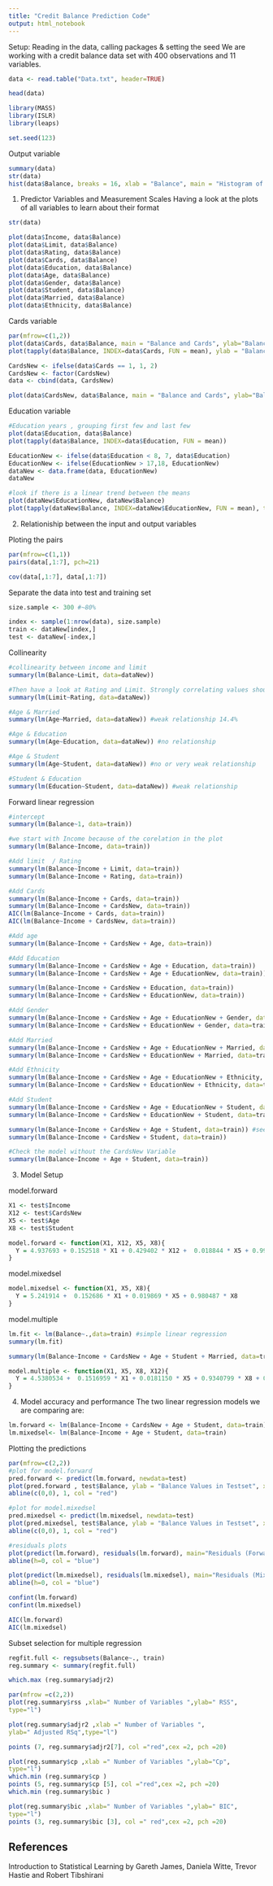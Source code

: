 ```yaml
---
title: "Credit Balance Prediction Code"
output: html_notebook
---
```


Setup: Reading in the data, calling packages & setting the seed
We are working with a credit balance data set with 400 observations and 11 variables.
```r
data <- read.table("Data.txt", header=TRUE)

head(data)

library(MASS)
library(ISLR)
library(leaps)

set.seed(123)
```

Output variable
```r
summary(data)
str(data)
hist(data$Balance, breaks = 16, xlab = "Balance", main = "Histogram of Balance" )
```

1. Predictor Variables and Measurement Scales 
Having a look at the plots of all variables to learn about their format
```r
str(data)

plot(data$Income, data$Balance)
plot(data$Limit, data$Balance)
plot(data$Rating, data$Balance)
plot(data$Cards, data$Balance)
plot(data$Education, data$Balance)
plot(data$Age, data$Balance)
plot(data$Gender, data$Balance)
plot(data$Student, data$Balance)
plot(data$Married, data$Balance)
plot(data$Ethnicity, data$Balance)


```

Cards variable 
```r
par(mfrow=c(1,2))
plot(data$Cards, data$Balance, main = "Balance and Cards", ylab="Balance", xlab="Cards")
plot(tapply(data$Balance, INDEX=data$Cards, FUN = mean), ylab = "Balance", xlab="Number of Cards", main="Means of Credit Balance")

CardsNew <- ifelse(data$Cards == 1, 1, 2)
CardsNew <- factor(CardsNew)
data <- cbind(data, CardsNew)

plot(data$CardsNew, data$Balance, main = "Balance and Cards", ylab="Balance", xlab="Cards")
```

Education variable 
```r
#Education years , grouping first few and last few 
plot(data$Education, data$Balance)
plot(tapply(data$Balance, INDEX=data$Education, FUN = mean))

EducationNew <- ifelse(data$Education < 8, 7, data$Education)
EducationNew <- ifelse(EducationNew > 17,18, EducationNew)
dataNew <- data.frame(data, EducationNew)
dataNew

#look if there is a linear trend between the means
plot(dataNew$EducationNew, dataNew$Balance)
plot(tapply(dataNew$Balance, INDEX=dataNew$EducationNew, FUN = mean), type="l")
```

2. Relationiship between the input and output variables

Ploting the pairs 
```r
par(mfrow=c(1,1))
pairs(data[,1:7], pch=21)

cov(data[,1:7], data[,1:7])
```

Separate the data into test and training set
```r
size.sample <- 300 #~80% 

index <- sample(1:nrow(data), size.sample)
train <- dataNew[index,]
test <- dataNew[-index,]
```

Collinearity
```r
#collinearity between income and limit
summary(lm(Balance~Limit, data=dataNew))

#Then have a look at Rating and Limit. Strongly correlating values should be 
summary(lm(Limit~Rating, data=dataNew))

#Age & Married
summary(lm(Age~Married, data=dataNew)) #weak relationship 14.4%

#Age & Education
summary(lm(Age~Education, data=dataNew)) #no relationship

#Age & Student
summary(lm(Age~Student, data=dataNew)) #no or very weak relationship

#Student & Education
summary(lm(Education~Student, data=dataNew)) #weak relationship
```



Forward linear regression
```r
#intercept 
summary(lm(Balance~1, data=train))

#we start with Income because of the corelation in the plot 
summary(lm(Balance~Income, data=train))

#Add limit  / Rating
summary(lm(Balance~Income + Limit, data=train))
summary(lm(Balance~Income + Rating, data=train))

#Add Cards
summary(lm(Balance~Income + Cards, data=train))
summary(lm(Balance~Income + CardsNew, data=train))
AIC(lm(Balance~Income + Cards, data=train))
AIC(lm(Balance~Income + CardsNew, data=train))

#Add age
summary(lm(Balance~Income + CardsNew + Age, data=train))

#Add Education
summary(lm(Balance~Income + CardsNew + Age + Education, data=train))
summary(lm(Balance~Income + CardsNew + Age + EducationNew, data=train))

summary(lm(Balance~Income + CardsNew + Education, data=train))
summary(lm(Balance~Income + CardsNew + EducationNew, data=train))

#Add Gender
summary(lm(Balance~Income + CardsNew + Age + EducationNew + Gender, data=train))
summary(lm(Balance~Income + CardsNew + EducationNew + Gender, data=train))

#Add Married
summary(lm(Balance~Income + CardsNew + Age + EducationNew + Married, data=train))
summary(lm(Balance~Income + CardsNew + EducationNew + Married, data=train))

#Add Ethnicity
summary(lm(Balance~Income + CardsNew + Age + EducationNew + Ethnicity, data=train))
summary(lm(Balance~Income + CardsNew + EducationNew + Ethnicity, data=train))

#Add Student
summary(lm(Balance~Income + CardsNew + Age + EducationNew + Student, data=train))
summary(lm(Balance~Income + CardsNew + EducationNew + Student, data=train))

summary(lm(Balance~Income + CardsNew + Age + Student, data=train)) #seems to fit the model best 
summary(lm(Balance~Income + CardsNew + Student, data=train))

#Check the model without the CardsNew Variable 
summary(lm(Balance~Income + Age + Student, data=train))
```

3.	Model Setup

model.forward
```r
X1 <- test$Income
X12 <- test$CardsNew
X5 <- test$Age
X8 <- test$Student

model.forward <- function(X1, X12, X5, X8){
  Y = 4.937693 + 0.152518 * X1 + 0.429402 * X12 +  0.018844 * X5 + 0.991921 * X8
}
```

model.mixedsel
```r
model.mixedsel <- function(X1, X5, X8){
  Y = 5.241914 +  0.152686 * X1 + 0.019869 * X5 + 0.980487 * X8
}

```

model.multiple
```r
lm.fit <- lm(Balance~.,data=train) #simple linear regression
summary(lm.fit)

summary(lm(Balance~Income + CardsNew + Age + Student + Married, data=train))

model.multiple <- function(X1, X5, X8, X12){
  Y = 4.5380534 +  0.1516959 * X1 + 0.0181150 * X5 + 0.9340799 * X8 + 0.6483078 *X12
}
```


4.	Model accuracy and performance
The two linear regression models we are comparing are: 
```r
lm.forward <- lm(Balance~Income + CardsNew + Age + Student, data=train)
lm.mixedsel<- lm(Balance~Income + Age + Student, data=train)

```

Plotting the predictions 
```r
par(mfrow=c(2,2))
#plot for model.forward
pred.forward <- predict(lm.forward, newdata=test)
plot(pred.forward , test$Balance, ylab = "Balance Values in Testset", xlab = "Predicted Values", main = "Real Values & Predictions (Forward Model)")
abline(c(0,0), 1, col = "red")

#plot for model.mixedsel
pred.mixedsel <- predict(lm.mixedsel, newdata=test)
plot(pred.mixedsel, test$Balance, ylab = "Balance Values in Testset", xlab = "Predicted Values", main = "Real Values & Predictions (Mixedsel Model)")
abline(c(0,0), 1, col = "red")

#residuals plots 
plot(predict(lm.forward), residuals(lm.forward), main="Residuals (Forward Model)", ylab="Residuals", xlab="Predicted Values")
abline(h=0, col = "blue")

plot(predict(lm.mixedsel), residuals(lm.mixedsel), main="Residuals (Mixedsel Model)", ylab="Residuals", xlab="Predicted Values")
abline(h=0, col = "blue")
```

```r
confint(lm.forward)
confint(lm.mixedsel)

AIC(lm.forward)
AIC(lm.mixedsel)
```

Subset selection for multiple regression 

```r
regfit.full <- regsubsets(Balance~., train)
reg.summary <- summary(regfit.full)

which.max (reg.summary$adjr2)

par(mfrow =c(2,2))
plot(reg.summary$rss ,xlab=" Number of Variables ",ylab=" RSS",
type="l")

plot(reg.summary$adjr2 ,xlab =" Number of Variables ",
ylab=" Adjusted RSq",type="l")

points (7, reg.summary$adjr2[7], col ="red",cex =2, pch =20)

plot(reg.summary$cp ,xlab =" Number of Variables ",ylab="Cp",
type="l")
which.min (reg.summary$cp )
points (5, reg.summary$cp [5], col ="red",cex =2, pch =20)
which.min (reg.summary$bic )

plot(reg.summary$bic ,xlab=" Number of Variables ",ylab=" BIC",
type="l")
points (3, reg.summary$bic [3], col =" red",cex =2, pch =20)
```


## References
Introduction to Statistical Learning by Gareth James, Daniela Witte, Trevor Hastie and Robert Tibshirani






























